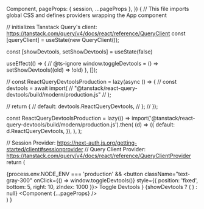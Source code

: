 


  Component,
  pageProps: { session, ...pageProps },
}) {
  // This file imports global CSS and defines providers wrapping the App component

  // initializes Tanstack Query's client: https://tanstack.com/query/v4/docs/react/reference/QueryClient
  const [queryClient] = useState(new QueryClient());

  const [showDevtools, setShowDevtools] = useState(false)

  useEffect(() => {
    // @ts-ignore
    window.toggleDevtools = () => setShowDevtools((old) => !old)
  }, []);

  // const ReactQueryDevtoolsProduction = lazy(async () => {
  //   const devtools = await import(
  //     "@tanstack/react-query-devtools/build/modern/production.js"
  //   );

  //   return {
  //     default: devtools.ReactQueryDevtools,
  //   };
  // });

  const ReactQueryDevtoolsProduction = lazy(() =>
    import('@tanstack/react-query-devtools/build/modern/production.js').then(
      (d) => ({
        default: d.ReactQueryDevtools,
      }),
    ),
  );

  // Session Provider: https://next-auth.js.org/getting-started/client#sessionprovider
  // Query Client Provider: https://tanstack.com/query/v4/docs/react/reference/QueryClientProvider
  return (
    <div id="outerouter" className="nx-mx-auto nx-flex w-full !max-w-none">
      <SessionProvider session={session} >
        {process.env.NODE_ENV === 'production' && <button className="text-gray-300" onClick={() => window.toggleDevtools()} style={{ position: 'fixed', bottom: 5, right: 10, zIndex: 1000 }}>
          Toggle Devtools
        </button>}
        <QueryClientProvider client={queryClient}>
          <ExtensionDataProvider>
            <ReactQueryDevtools initialIsOpen buttonPosition='bottom-left' />
            {showDevtools ? (
              <Suspense fallback={null}>
                <ReactQueryDevtoolsProduction />
              </Suspense>
            ) : null}
            <ThemeProvider attribute="class">
              <Component {...pageProps} />
              <ChatPopover />
            </ThemeProvider>
          </ExtensionDataProvider>
        </QueryClientProvider>
      </SessionProvider>
    </div>
  )
}

